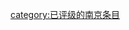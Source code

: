 {{Articles by Importance| topic=南京 | importance= }}
{{Articles by Quality|topic=南京}}
[[category:已评级的南京条目|category:已评级的南京条目]]